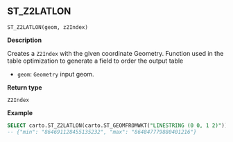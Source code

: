## ST_Z2LATLON

```sql:signature
ST_Z2LATLON(geom, z2Index)
```

**Description**

Creates a `Z2Index` with the given coordinate Geometry.
Function used in the table optimization to generate a field to order the output table

* `geom`: `Geometry` input geom.

**Return type**

`Z2Index`

**Example**

```sql
SELECT carto.ST_Z2LATLON(carto.ST_GEOMFROMWKT("LINESTRING (0 0, 1 2)"));
-- {"min": "864691128455135232", "max": "864847779880401216"}
```
